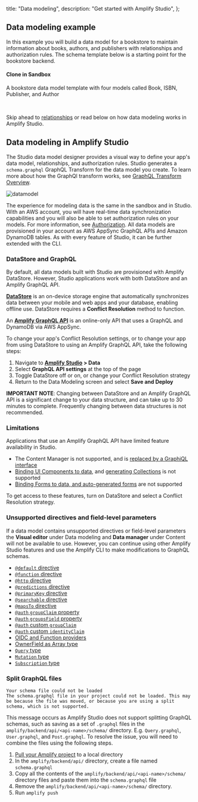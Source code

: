   title: "Data modeling",
  description: "Get started with Amplify Studio",
};

## Data modeling example

In this example you will build a data model for a bookstore to maintain information about books, authors, and publishers with relationships and authorization rules. The schema template below is a starting point for the bookstore backend.

<Grid grid-gap="2" columns={1} className="margin-top-lg margin-bottom-lg">
  <Card
    external
    href="https://sandbox.amplifyapp.com/schema-design/8771638b-a00a-4a1d-af23-26913967cc5f/clone"
    containertag="amplify-external-link"
  >
    <CardGraphic alt="Amplify Studio logo" src="/images/console/adminui.svg" />
    <CardDetail>
      <h4>Clone in Sandbox</h4>
      <p>
        A bookstore data model template with four models called Book, ISBN,
        Publisher, and Author
      </p>
    </CardDetail>
  </Card>
</Grid>
<br />

Skip ahead to [relationships](/console/data/relationships) or read below on how data modeling works in Amplify Studio.

## Data modeling in Amplify Studio

The Studio data model designer provides a visual way to define your app's data model, relationships, and authorization rules. Studio generates a `schema.graphql` GraphQL Transform for the data model you create. To learn more about how the GraphQl transform works, see [GraphQL Transform Overview](/cli/graphql-transformer/overview).

![datamodel](/images/console/datamodel.gif)

The experience for modeling data is the same in the sandbox and in Studio. With an AWS account, you will have real-time data synchronization capabilities and you will also be able to set authorization rules on your models. For more information, see [Authorization](/console/authz/authorization). All data models are provisioned in your account as AWS AppSync GraphQL APIs and Amazon DynamoDB tables. As with every feature of Studio, it can be further extended with the CLI.

### DataStore and GraphQL
By default, all data models built with Studio are provisioned with Amplify DataStore. However, Studio applications work with both DataStore and an Amplify GraphQL API. 

**[DataStore](/lib/datastore/getting-started)** is an on-device storage engine that automatically synchronizes data between your mobile and web apps and your database, enabling offline use. DataStore requires a **Conflict Resolution** method to function. 

An **[Amplify GraphQL API](../../cli/graphql/overview/)** is an online-only API that uses a GraphQL and DynamoDB via AWS AppSync. 

To change your app's Conflict Resolution settings, or to change your app from using DataStore to using an Amplify GraphQL API, take the following steps:
1. Navigate to **[Amplify Studio](/console/adminui/start/#log-into-the-amplify-console) > Data**
2. Select **GraphQL API settings** at the top of the page
3. Toggle DataStore off or on, or change your Conflict Resolution strategy
4. Return to the Data Modeling screen and select **Save and Deploy**

<Callout warning>

**IMPORTANT NOTE**: Changing between DataStore and an Amplify GraphQL API is a significant change to your data structure, and can take up to 30 minutes to complete. Frequently changing between data structures is not recommended.

</Callout>

### Limitations
Applications that use an Amplify GraphQL API have limited feature availability in Studio. 
- The Content Manager is not supported, and is [replaced by a GraphiQL interface](content-management/#limitations)
- [Binding UI Components to data](../uibuilder/databinding/), and [generating Collections](../uibuilder/collections/) is not supported
- [Binding Forms to data, and auto-generated forms](../formbuilder/overview/) are not supported

To get access to these features, turn on DataStore and select a Conflict Resolution strategy.

### Unsupported directives and field-level parameters

If a data model contains unsupported directives or field-level parameters the **Visual editor** under Data modeling and **Data manager** under Content will not be available to use. However, you can continue using other Amplify Studio features and use the Amplify CLI to make modifications to GraphQL schemas.

- [`@default` directive](/cli/graphql/data-modeling/#assign-default-values-for-fields)
- [`@function` directive](/cli/graphql/custom-business-logic/#lambda-function-resolver)
- [`@http` directive](/cli/graphql/custom-business-logic/#http-resolver)
- [`@predictions` directive](/cli/graphql/connect-to-machine-learning-services/)
- [`@primaryKey` directive](/cli/graphql/data-modeling/#configure-a-primary-key)
- [`@searchable` directive](/cli/graphql/search-and-result-aggregations/)
- [`@mapsTo` directive](/cli/graphql/schema-evolution/)
- [`@auth` `groupClaim` property](cli/graphql/authorization-rules/#user-group-based-data-access)
- [`@auth` `groupsField` property](/cli/graphql/authorization-rules/#field-level-authorization-rules)
- [`@auth` custom `groupClaim`](/cli/graphql/authorization-rules/#configure-custom-identity-and-group-claims)
- [`@auth` custom `identityClaim`](/cli/graphql/authorization-rules/#configure-custom-identity-and-group-claims)
- [OIDC and Function providers](/cli/graphql/authorization-rules/#using-oidc-authorization-provider)
- [OwnerField as Array type](authorization-rules/#multi-user-data-access) 
- [`Query` type](/cli/graphql/custom-business-logic/#create-a-custom-query-or-mutation)
- [`Mutation` type](/cli/graphql/custom-business-logic/#create-a-custom-query-or-mutation)
- [`Subscription` type](/cli/graphql/custom-business-logic/#create-a-custom-query-or-mutation)

### Split GraphQL files

```console
Your schema file could not be loaded
The schema.graphql file in your project could not be loaded. This may be because the file was moved, or because you are using a split schema, which is not supported.
```

This message occurs as Amplify Studio does not support splitting GraphQL schemas, such as saving as a set of `.graphql` files in the `amplify/backend/api/<api-name>/schema/` directory. E.g. `Query.graphql`, `User.graphql`, and `Post.graphql`. 
To resolve the issue, you will need to combine the files using the following steps.

1. [Pull your Amplify project](/console/adminui/extend-cli/#to-configure-the-amplify-cli-for-use-without-an-aws-account) to a local directory
2. In the `amplify/backend/api/` directory, create a file named `schema.graphql`
3. Copy all the contents of the `amplify/backend/api/<api-name>/schema/` directory files and paste them into the `schema.graphql` file
4. Remove the `amplify/backend/api/<api-name>/schema/` directory.
5. Run `amplify push`